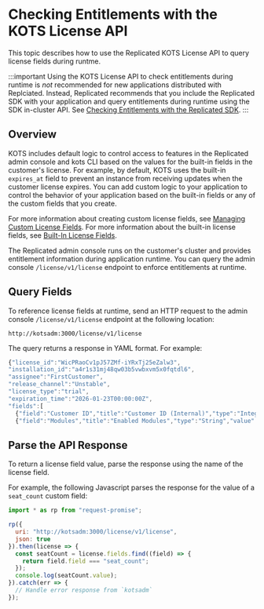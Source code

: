 # Checking Entitlements with the KOTS License API

This topic describes how to use the Replicated KOTS License API to query license fields during runtme.

:::important
Using the KOTS License API to check entitlements during runtime is _not_ recommended for new applications distributed with Replciated. Instead, Replicated recommends that you include the Replicated SDK with your application and query entitlements during runtime using the SDK in-cluster API. See [Checking Entitlements with the Replicated SDK](licenses-reference-sdk).
:::

## Overview

KOTS includes default logic to control access to features in the Replicated admin console and kots CLI based on the values for the built-in fields in the customer's license. For example, by default, KOTS uses the built-in `expires_at` field to prevent an instance from receiving updates when the customer license expires. You can add custom logic to your application to control the behavior of your application based on the built-in fields or any of the custom fields that you create.

For more information about creating custom license fields, see [Managing Custom License Fields](licenses-adding-custom-fields). For more information about the built-in license fields, see [Built-In License Fields](licenses-using-builtin-fields).

The Replicated admin console runs on the customer's cluster and provides entitlement information during application runtime. You can query the admin console `/license/v1/license` endpoint to enforce entitlements at runtime.

## Query Fields

To reference license fields at runtime, send an HTTP request to the admin console `/license/v1/license` endpoint at the following location:

```
http://kotsadm:3000/license/v1/license
```

The query returns a response in YAML format. For example:

```javascript
{"license_id":"WicPRaoCv1pJ57ZMf-iYRxTj25eZalw3",
"installation_id":"a4r1s31mj48qw03b5vwbxvm5x0fqtdl6",
"assignee":"FirstCustomer",
"release_channel":"Unstable",
"license_type":"trial",
"expiration_time":"2026-01-23T00:00:00Z",
"fields":[
  {"field":"Customer ID","title":"Customer ID (Internal)","type":"Integer","value":121,"hide_from_customer":true},
  {"field":"Modules","title":"Enabled Modules","type":"String","value":"Analytics, Integration"}]}
```
## Parse the API Response 

To return a license field value, parse the response using the name of the license
field.

For example, the following Javascript parses the response for the value of a
`seat_count` custom field:

```javascript
import * as rp from "request-promise";

rp({
  uri: "http://kotsadm:3000/license/v1/license",
  json: true
}).then(license => {
  const seatCount = license.fields.find((field) => {
    return field.field === "seat_count";
  });
  console.log(seatCount.value);
}).catch(err => {
  // Handle error response from `kotsadm`
});
```
